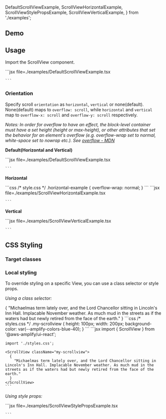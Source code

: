 
  DefaultScrollViewExample,
  ScrollViewHorizontalExample,
  ScrollViewStylePropsExample,
  ScrollViewVerticalExample,
} from './examples';

## Demo

<ScrollViewDemo />

## Usage

Import the ScrollView component.

<Example>
  <DefaultScrollViewExample />
  <ExampleCode>
    ```jsx file=./examples/DefaultScrollViewExample.tsx

    ```

  </ExampleCode>
</Example>

### Orientation

Specify scroll `orientation` as `horizontal`, `vertical` or none(default). None(default) maps to `overflow: scroll`, while `horizontal` and `vertical` map to `overflow-x: scroll` and `overflow-y: scroll` respectively.

_Notes: In order for overflow to have an effect, the block-level container must have a set height (height or max-height), or other attributes that set the behavior for an element's overflow (e.g. overflow-wrap set to normal, white-space set to nowrap etc.). See [overflow - MDN](https://developer.mozilla.org/en-US/docs/Web/CSS/overflow)_

**Default(Horizontal and Vertical)**

<Example>
  <DefaultScrollViewExample />
  <ExampleCode>
    ```jsx file=./examples/DefaultScrollViewExample.tsx

    ```

  </ExampleCode>
</Example>

**Horizontal**

<Example>
  <ScrollViewHorizontalExample />
  <ExampleCode>
    ```css
    /* style.css */
    .horizontal-example {
      overflow-wrap: normal;
    }
    ```
  </ExampleCode>
  <ExampleCode>
    ```jsx file=./examples/ScrollViewHorizontalExample.tsx

    ```

  </ExampleCode>
</Example>

**Vertical**

<Example>
  <ScrollViewVerticalExample />
  <ExampleCode>
    ```jsx file=./examples/ScrollViewVerticalExample.tsx

    ```

  </ExampleCode>
</Example>

## CSS Styling

### Target classes

<ComponentClassTable componentName="ScrollView" />

### Local styling

To override styling on a specific View, you can use a class selector or style props.

_Using a class selector:_

<Example>
  <ScrollView className="my-scrollview">
    {
      "Michaelmas term lately over, and the Lord Chancellor sitting in Lincoln's Inn Hall. Implacable November weather. As much mud in the streets as if the waters had but newly retired from the face of the earth."
    }
  </ScrollView>
  <ExampleCode>
  ```css
  /* styles.css */
  .my-scrollview {
    height: 100px;
    width: 200px;
    background-color: var(--amplify-colors-blue-40);
  }
  ```
  </ExampleCode>
  <ExampleCode>
    ```jsx
    import { ScrollView } from '@aws-amplify/ui-react';

    import './styles.css';

    <ScrollView className="my-scrollview">
      {
        "Michaelmas term lately over, and the Lord Chancellor sitting in Lincoln's Inn Hall. Implacable November weather. As much mud in the streets as if the waters had but newly retired from the face of the earth."
      }
    </ScrollView>
    ```

  </ExampleCode>
</Example>

_Using style props:_

<Example>
  <ScrollViewStylePropsExample />
  <ExampleCode>
    ```jsx file=./examples/ScrollViewStylePropsExample.tsx

    ```

  </ExampleCode>
</Example>

